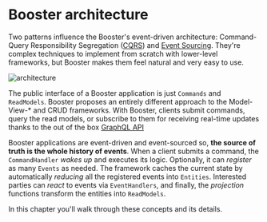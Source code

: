 
# Booster architecture

Two patterns influence the Booster's event-driven architecture: Command-Query Responsibility Segregation ([CQRS](https://www.martinfowler.com/bliki/CQRS.html)) and [Event Sourcing](https://martinfowler.com/eaaDev/EventSourcing.html). They're complex techniques to implement from scratch with lower-level frameworks, but Booster makes them feel natural and very easy to use.

![architecture](/img/booster-arch.png)

The public interface of a Booster application is just `Commands` and `ReadModels`. Booster proposes an entirely different approach to the Model-View-\* and CRUD frameworks. With Booster, clients submit commands, query the read models, or subscribe to them for receiving real-time updates thanks to the out of the box [GraphQL API](04_features#graphql-api)

Booster applications are event-driven and event-sourced so, **the source of truth is the whole history of events**. When a client submits a command, the `CommandHandler` _wakes up_ and executes its logic. Optionally, it can _register_ as many `Events` as needed. The framework caches the current state by automatically _reducing_ all the registered events into `Entities`. Interested parties can _react_ to events via `EventHandlers`, and finally, the _projection_ functions transform the entities into `ReadModels`.

In this chapter you'll walk through these concepts and its details.

<DocCardList />
